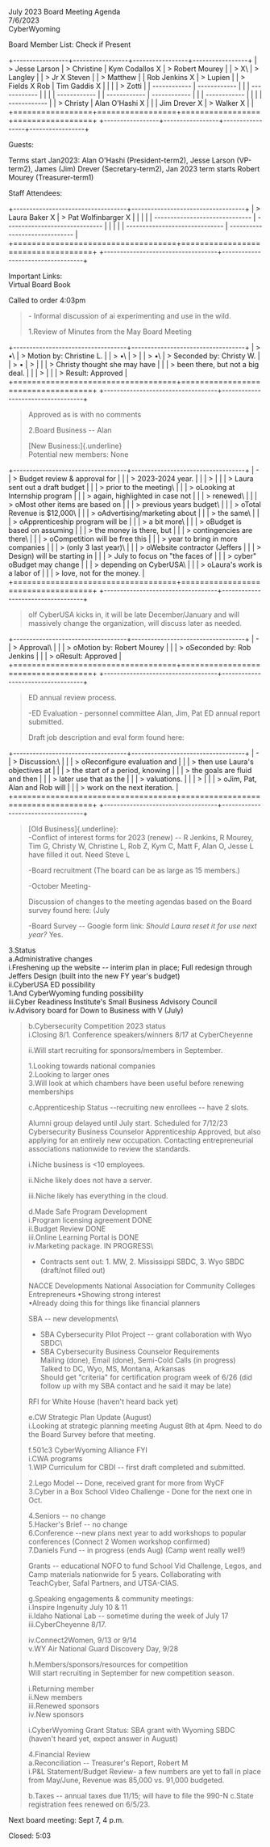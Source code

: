 July 2023 Board Meeting Agenda\
7/6/2023\
CyberWyoming

Board Member List: Check if Present

+-----------------+-----------------+-----------------+-----------------+
| > Jesse Larson  | > Christine     | Kym Codallos X  | > Robert Mourey |
| > X\            | > Langley       |                 | > Jr X Steven   |
| > Matthew       |                 | Rob Jenkins X   | > Lupien        |
| > Fields X Rob  | Tim Gaddis X    |                 |                 |
| > Zotti         |                 |   ------------  |   ------------  |
|                 |   ------------  |                 |                 |
|   ------------  |                 |   ------------  |   ------------  |
|                 |   ------------  |                 |                 |
|   ------------  |                 | > Christy       | Alan O'Hashi X  |
|                 | Jim Drever X    | > Walker X      |                 |
+=================+=================+=================+=================+
+-----------------+-----------------+-----------------+-----------------+

Guests:

Terms start Jan2023: Alan O'Hashi (President-term2), Jesse Larson
(VP-term2), James (Jim) Drever (Secretary-term2), Jan 2023 term starts
Robert Mourey (Treasurer-term1)

Staff Attendees:

+-----------------------------------+-----------------------------------+
| > Laura Baker X                   | > Pat Wolfinbarger X              |
|                                   |                                   |
|   ------------------------------  |   ------------------------------  |
|                                   |                                   |
|   ------------------------------  |   ------------------------------  |
+===================================+===================================+
+-----------------------------------+-----------------------------------+

Important Links:\
Virtual Board Book

Called to order 4:03pm

> \- Informal discussion of ai experimenting and use in the wild.
>
> 1.Review of Minutes from the May Board Meeting

+-----------------------------------+-----------------------------------+
| > •\                              | > Motion by: Christine L.         |
| > •\                              | >                                 |
| > •\                              | > Seconded by: Christy W.         |
| > •                               | >                                 |
|                                   | > Christy thought she may have    |
|                                   | > been there, but not a big deal. |
|                                   | >                                 |
|                                   | > Result: Approved                |
+===================================+===================================+
+-----------------------------------+-----------------------------------+

> Approved as is with no comments
>
> 2.Board Business -- Alan
>
> [New Business:]{.underline}\
> Potential new members: None

+-----------------------------------+-----------------------------------+
| \-                                | > Budget review & approval for    |
|                                   | > 2023-2024 year.                 |
|                                   | >                                 |
|                                   | > Laura sent out a draft budget   |
|                                   | > prior to the meeting\           |
|                                   | > oLooking at Internship program  |
|                                   | > again, highlighted in case not  |
|                                   | > renewed\                        |
|                                   | > oMost other items are based on  |
|                                   | > previous years budget\          |
|                                   | > oTotal Revenue is \$12,000\     |
|                                   | > oAdvertising/marketing about    |
|                                   | > the same\                       |
|                                   | > oApprenticeship program will be |
|                                   | > a bit more\                     |
|                                   | > oBudget is based on assuming    |
|                                   | > the money is there, but         |
|                                   | > contingencies are there\        |
|                                   | > oCompetition will be free this  |
|                                   | > year to bring in more companies |
|                                   | > (only 3 last year)\             |
|                                   | > oWebsite contractor (Jeffers    |
|                                   | > Design) will be starting in     |
|                                   | > July to focus on "the faces of  |
|                                   | > cyber" oBudget may change       |
|                                   | > depending on CyberUSA\          |
|                                   | > oLaura's work is a labor of     |
|                                   | > love, not for the money.        |
+===================================+===================================+
+-----------------------------------+-----------------------------------+

> oIf CyberUSA kicks in, it will be late December/January and will
> massively change the organization, will discuss later as needed.

+-----------------------------------+-----------------------------------+
| \-                                | > Approval\                       |
|                                   | > oMotion by: Robert Mourey       |
|                                   | > oSeconded by: Rob Jenkins       |
|                                   | > oResult: Approved               |
+===================================+===================================+
+-----------------------------------+-----------------------------------+

> ED annual review process.
>
> -ED Evaluation - personnel committee Alan, Jim, Pat ED annual report
> submitted.
>
> Draft job description and eval form found here:

+-----------------------------------+-----------------------------------+
| \-                                | > Discussion:\                    |
|                                   | > oReconfigure evaluation and     |
|                                   | > then use Laura's objectives at  |
|                                   | > the start of a period, knowing  |
|                                   | > the goals are fluid and then    |
|                                   | > later use that as the           |
|                                   | > valuations.                     |
|                                   | >                                 |
|                                   | > oJim, Pat, Alan and Rob will    |
|                                   | > work on the next iteration.     |
+===================================+===================================+
+-----------------------------------+-----------------------------------+

> [Old Business]{.underline}:\
> -Conflict of interest forms for 2023 (renew) -- R Jenkins, R Mourey,
> Tim G, Christy W, Christine L, Rob Z, Kym C, Matt F, Alan O, Jesse L
> have filled it out. Need Steve L
>
> -Board recruitment (The board can be as large as 15 members.)
>
> -October Meeting-
>
> Discussion of changes to the meeting agendas based on the Board survey
> found here: (July
>
> -Board Survey -- Google form link: *Should Laura reset it for use next
> year?* Yes.

3.Status\
a.Administrative changes\
i.Freshening up the website -- interim plan in place; Full redesign
through Jeffers Design (built into the new FY year's budget)\
ii.CyberUSA ED possibility\
1.And CyberWyoming funding possibility\
iii.Cyber Readiness Institute's Small Business Advisory Council\
iv.Advisory board for Down to Business with V (July)

> b.Cybersecurity Competition 2023 status\
> i.Closing 8/1. Conference speakers/winners 8/17 at CyberCheyenne
>
> ii.Will start recruiting for sponsors/members in September.
>
> 1.Looking towards national companies\
> 2.Looking to larger ones\
> 3.Will look at which chambers have been useful before renewing
> memberships
>
> c.Apprenticeship Status --recruiting new enrollees -- have 2 slots.
>
> Alumni group delayed until July start. Scheduled for 7/12/23\
> Cybersecurity Business Counselor Apprenticeship Approved, but also
> applying for an entirely new occupation. Contacting entrepreneurial
> associations nationwide to review the standards.
>
> i.Niche business is \<10 employees.
>
> ii.Niche likely does not have a server.
>
> iii.Niche likely has everything in the cloud.
>
> d.Made Safe Program Development\
> i.Program licensing agreement DONE\
> ii.Budget Review DONE\
> iii.Online Learning Portal is DONE\
> iv.Marketing package. IN PROGRESS\
> - Contracts sent out: 1. MW, 2. Mississippi SBDC, 3. Wyo SBDC
> (draft/not filled out)
>
> NACCE Developments National Association for Community Colleges
> Entrepreneurs •Showing strong interest\
> •Already doing this for things like financial planners
>
> SBA -- new developments\
> - SBA Cybersecurity Pilot Project -- grant collaboration with Wyo
> SBDC\
> - SBA Cybersecurity Business Counselor Requirements\
> Mailing (done), Email (done), Semi-Cold Calls (in progress)\
> Talked to DC, Wyo, MS, Montana, Arkansas\
> Should get "criteria" for certification program week of 6/26 (did
> follow up with my SBA contact and he said it may be late)
>
> RFI for White House (haven't heard back yet)
>
> e.CW Strategic Plan Update (August)\
> i.Looking at strategic planning meeting August 8th at 4pm. Need to do
> the Board Survey before that meeting.
>
> f.501c3 CyberWyoming Alliance FYI\
> i.CWA programs\
> 1.WIP Curriculum for CBDI -- first draft completed and submitted.
>
> 2.Lego Model -- Done, received grant for more from WyCF\
> 3.Cyber in a Box School Video Challenge - Done for the next one in
> Oct.
>
> 4.Seniors -- no change\
> 5.Hacker's Brief -- no change\
> 6.Conference --new plans next year to add workshops to popular
> conferences (Connect 2 Women workshop confirmed)\
> 7.Daniels Fund -- in progress (ends Aug) (Camp went really well!)
>
> Grants -- educational NOFO to fund School Vid Challenge, Legos, and
> Camp materials nationwide for 5 years. Collaborating with TeachCyber,
> Safal Partners, and UTSA-CIAS.
>
> g.Speaking engagements & community meetings:\
> i.Inspire Ingenuity July 10 & 11\
> ii.Idaho National Lab -- sometime during the week of July 17
> iii.CyberCheyenne 8/17.
>
> iv.Connect2Women, 9/13 or 9/14\
> v.WY Air National Guard Discovery Day, 9/28
>
> h.Members/sponsors/resources for competition\
> Will start recruiting in September for new competition season.
>
> i.Returning member\
> ii.New members\
> iii.Renewed sponsors\
> iv.New sponsors
>
> i.CyberWyoming Grant Status: SBA grant with Wyoming SBDC (haven't
> heard yet, expect answer in August)
>
> 4.Financial Review\
> a.Reconciliation -- Treasurer's Report, Robert M\
> i.P&L Statement/Budget Review- a few numbers are yet to fall in place
> from May/June, Revenue was 85,000 vs. 91,000 budgeted.
>
> b.Taxes -- annual taxes due 11/15; will have to file the 990-N c.State
> registration fees renewed on 6/5/23.

Next board meeting: Sept 7, 4 p.m.

Closed: 5:03

